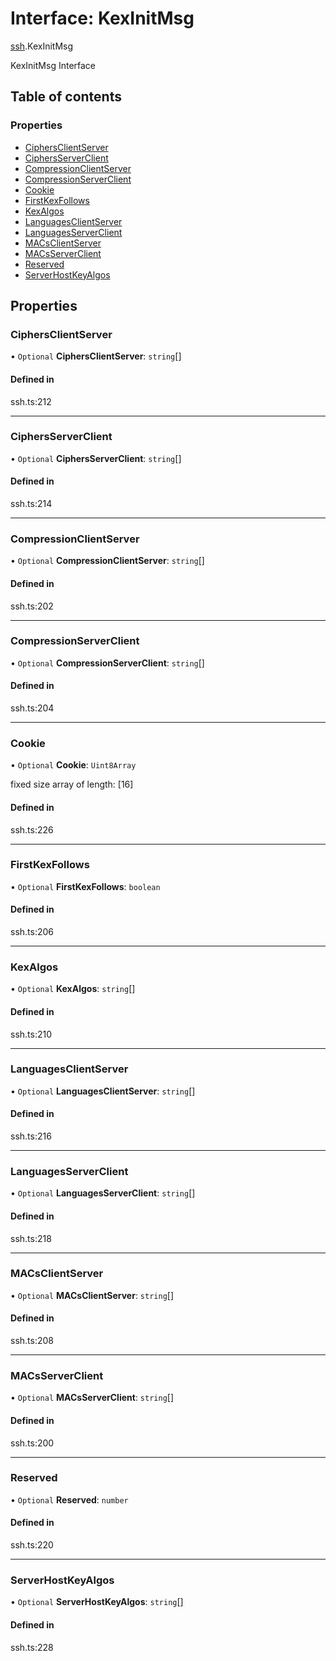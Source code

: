 # Interface: KexInitMsg

[ssh](/templates/protocols/javascript/modules/ssh).KexInitMsg

KexInitMsg Interface

## Table of contents

### Properties

- [CiphersClientServer](/templates/protocols/javascript/modules/ssh.KexInitMsg#ciphersclientserver)
- [CiphersServerClient](/templates/protocols/javascript/modules/ssh.KexInitMsg#ciphersserverclient)
- [CompressionClientServer](/templates/protocols/javascript/modules/ssh.KexInitMsg#compressionclientserver)
- [CompressionServerClient](/templates/protocols/javascript/modules/ssh.KexInitMsg#compressionserverclient)
- [Cookie](/templates/protocols/javascript/modules/ssh.KexInitMsg#cookie)
- [FirstKexFollows](/templates/protocols/javascript/modules/ssh.KexInitMsg#firstkexfollows)
- [KexAlgos](/templates/protocols/javascript/modules/ssh.KexInitMsg#kexalgos)
- [LanguagesClientServer](/templates/protocols/javascript/modules/ssh.KexInitMsg#languagesclientserver)
- [LanguagesServerClient](/templates/protocols/javascript/modules/ssh.KexInitMsg#languagesserverclient)
- [MACsClientServer](/templates/protocols/javascript/modules/ssh.KexInitMsg#macsclientserver)
- [MACsServerClient](/templates/protocols/javascript/modules/ssh.KexInitMsg#macsserverclient)
- [Reserved](/templates/protocols/javascript/modules/ssh.KexInitMsg#reserved)
- [ServerHostKeyAlgos](/templates/protocols/javascript/modules/ssh.KexInitMsg#serverhostkeyalgos)

## Properties

### CiphersClientServer

• `Optional` **CiphersClientServer**: `string`[]

#### Defined in

ssh.ts:212

___

### CiphersServerClient

• `Optional` **CiphersServerClient**: `string`[]

#### Defined in

ssh.ts:214

___

### CompressionClientServer

• `Optional` **CompressionClientServer**: `string`[]

#### Defined in

ssh.ts:202

___

### CompressionServerClient

• `Optional` **CompressionServerClient**: `string`[]

#### Defined in

ssh.ts:204

___

### Cookie

• `Optional` **Cookie**: `Uint8Array`

fixed size array of length: [16]

#### Defined in

ssh.ts:226

___

### FirstKexFollows

• `Optional` **FirstKexFollows**: `boolean`

#### Defined in

ssh.ts:206

___

### KexAlgos

• `Optional` **KexAlgos**: `string`[]

#### Defined in

ssh.ts:210

___

### LanguagesClientServer

• `Optional` **LanguagesClientServer**: `string`[]

#### Defined in

ssh.ts:216

___

### LanguagesServerClient

• `Optional` **LanguagesServerClient**: `string`[]

#### Defined in

ssh.ts:218

___

### MACsClientServer

• `Optional` **MACsClientServer**: `string`[]

#### Defined in

ssh.ts:208

___

### MACsServerClient

• `Optional` **MACsServerClient**: `string`[]

#### Defined in

ssh.ts:200

___

### Reserved

• `Optional` **Reserved**: `number`

#### Defined in

ssh.ts:220

___

### ServerHostKeyAlgos

• `Optional` **ServerHostKeyAlgos**: `string`[]

#### Defined in

ssh.ts:228
